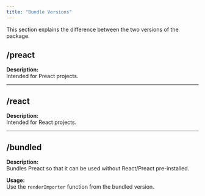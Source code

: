 ```yaml
---
title: "Bundle Versions"
---
```


This section explains the difference between the two versions of the package.

## /preact

**Description:**  
Intended for Preact projects.

---
## /react

**Description:**  
Intended for React projects.

---

## /bundled

**Description:**  
Bundles Preact so that it can be used without React/Preact pre-installed.

**Usage:**  
Use the `renderImporter` function from the bundled version.
